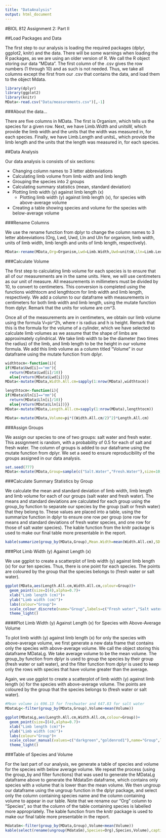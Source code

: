 ```yaml
---
title: "DataAnalysis"
output: html_document
---
```

#BIOL 812 Assignment 2: Part II

##Load Packages and Data

  The first step to our analysis is loading the required packages (dplyr, ggplot2, knitr) and the data. There will be some warnings when loading the R packages, as we are using an older version of R. We call the R object storing our data "MData". The first column of the .csv gives the row numbers (1 through 10) and as such is not needed. Thus, we take all columns except the first from our .csv that contains the data, and load them to the object Mdata.

```r

library(dplyr)
library(ggplot2)
library(knitr)
MData<-read.csv("Data/measurements.csv")[,-1]
```

###About the data...

  There are five columns in MData. The first is Organism, which tells us the species for a given row. Next, we have Limb.Width and unitsW, which provide the limb width and the units that the width was measured in, for each species. Finally, we have Limb.Length and unitsL, which provide the limb length and the units that the length was measured in, for each species.

##Data Analysis

  Our data analysis is consists of six sections:

  * Changing column names to 3 letter abbreviations
  * Calculating limb volume from limb width and limb length
  * Grouping the species into 2 groups
  * Calculating summary statistics (mean, standard deviation)
  * Plotting limb width (y) against limb length (x)
    * Plotting limb width (y) against limb length (x), for species with above-average volume
  * Creating a table showing species and volume for the species with below-average volume

###Rename Columns

  We use the rename function from dplyr to change the column names to 3 letter abbreviations (Org, Lwd, Uwd, Lln and Uln for organism, limb width, units of limb width, limb length and units of limb length, respectively).

```r

MData<-rename(MData,Org=Organism,Lwd=Limb.Width,Uwd=unitsW,Lln=Limb.Length,Uln=unitsL)
```

###Calculate Volume

  The first step to calculating limb volume for each species is to ensure that all of our measurements are in the same units. Here, we will use centimeters as our unit of measure. All measurements in millimeters must be divided by 10, to convert to centimeters. This conversion is completed using the functions widthtocm and lengthtocm for limb width and limb length, respectively. We add a column to our dataframe with measurements in centimeters for both limb width and limb length, using the mutate function from dplyr. Remark that the units for volume are cm^3.

  Once all of the measurements are in centimeters, we obtain our limb volume using the formula V=pi*r^2*h, where r is radius and h is height. Remark that this is the formula for the volume of a cylinder, which we have selected to calculate limb volumes as we assume that the shape of limbs are approximately cylindrical. We take limb width to be the diameter (two times the radius) of the limb, and limb length to be the height in our volume formula. We add this limb volume as a column titled "Volume" in our dataframe using the mutate function from dplyr. 

```r

widthtocm<-function(i){
if(MData$Uwd[i]=="mm"){
  return(MData$Lwd[i]/10)}
  else{return(MData$Lwd[i])}}
MData<-mutate(MData,Width.All.cm=sapply(1:nrow(MData),widthtocm))

lengthtocm<-function(i){
if(MData$Uln[i]=="mm"){
  return(MData$Lln[i]/10)}
  else{return(MData$Lln[i])}}
MData<-mutate(MData,Length.All.cm=sapply(1:nrow(MData),lengthtocm))

MData<-mutate(MData,Volume=pi*((Width.All.cm/2)^2)*Length.All.cm)
```

###Assign Groups

  We assign our species to one of two groups: salt water and fresh water. This assignment is random, with a probability of 0.5 for each of salt and fresh water. The column of groups is added to our dataframe using the mutate function from dplyr. We set a seed to ensure reproducibility of the groups assigned in our data analysis.
  
```r

set.seed(777)
MData<-mutate(MData,Group=sample(c("Salt.Water","Fresh.Water"),size=10,replace=TRUE,prob=c(0.5,0.5)))
```

###Calculate Summary Statistics by Group

  We calculate the mean and standard deviation of limb width, limb length and limb volume for each of our groups (salt water and fresh water). The means and standard deviations are calculated for each group using the group_by function to separate our species by the group (salt or fresh water) that they belong to. These values are placed into a table, using the summarize function in dplyr to ensure one row per group (one row for means and standard deviations of fresh water species, and one row for those of salt water species). The kable function from the knitr package is used to make our final table more presentable in the report.

```r
kable(summarize(group_by(MData,Group),Mean.Width=mean(Width.All.cm),SD.Width=sd(Width.All.cm),Mean.Length=mean(Length.All.cm),SD.Length=sd(Length.All.cm),Mean.Volume=mean(Volume),SD.Volume=sd(Volume)), caption="Table 1: Tabe of summary statistics.")
```

###Plot Limb Width (y) Against Length (x)

  We use ggplot to create a scatterplot of limb width (y) against limb length (x) for our ten species. Thus, there is one point for each species. The points are coloured by the group that the species belongs to (fresh water or salt water).
  
```r
ggplot(MData,aes(Length.All.cm,Width.All.cm,colour=Group))+
  geom_point(size=I(4),alpha=0.7)+
  xlab("Limb length (cm)")+
  ylab("Limb width (cm)")+
  labs(colour="Group")+
  scale_colour_discrete(name="Group",labels=c("Fresh water","Salt water"))+
  theme_light()
```

####Plot Limb Width (y) Against Length (x) for Species with Above-Average Volume

  To plot limb width (y) against limb length (x) for only the species with above-average volume, we first generate a new data frame that contains only the species with above-average volume. We call the object storing this dataframe MDataLg. We take average volume to be the mean volume. The group_by function from dplyr is used to group the species by their group (fresh water or salt water), and the filter function from dplyr is used to keep only the rows with species that have volume greater than the average.
  
  Again, we use ggplot to create a scatterplot of limb width (y) against limb length (x) for the species with above-average volume. The points are coloured by the group that the species belongs to (fresh water or salt water).

```r
#Mean volume is 696.13 for freshwater and 647.83 for salt water
MDataLg<-filter(group_by(MData,Group),Volume>mean(Volume))

ggplot(MDataLg,aes(Length.All.cm,Width.All.cm,colour=Group))+
  geom_point(size=I(4),alpha=0.7)+
  xlab("Limb length (cm)")+
  ylab("Limb width (cm)")+
  labs(colour="Group")+
  scale_colour_manual(values=c("darkgreen","goldenrod1"),name="Group",labels=c("Fresh water","Salt water"))+
  theme_light()
```

###Table of Species and Volume

  For the last part of our analysis, we generate a table of species and volume for the species with below average volume. We repeat the process (using the group_by and filter functions) that was used to generate the MDataLg dataframe above to generate the MdataSm dataframe, which contains only species with a volume that is lower than the mean volume. We then ungroup our dataframe using the ungroup function in the dplyr package, and select only the column containing species name and the column containing volume to appear in our table. Note that we rename our "Org" column to "Species", so that the column of the table containing species is labelled more appropriately. The kable function from the knitr package is used to make our final table more presentable in the report.

```r
MdataSm<-filter(group_by(MData,Group),Volume<mean(Volume))
kable(select(rename(ungroup(MdataSm),Species=Org),Species,Volume),caption="Table of species and their volumes for species with below-average volume.")
```

